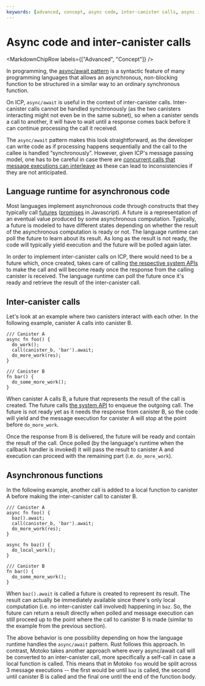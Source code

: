 ```yaml
---
keywords: [advanced, concept, async code, inter-canister calls, async inter-canister, async]
---
```



# Async code and inter-canister calls

<MarkdownChipRow labels={["Advanced", "Concept"]} />



In programming, the [async/await pattern](https://en.wikipedia.org/wiki/Async/await) is a syntactic feature of many programming languages that allows an asynchronous, non-blocking function to be structured in a similar way to an ordinary synchronous function.

On ICP, `async/await` is useful in the context of inter-canister calls. Inter-canister calls cannot be handled synchronously (as the two canisters
interacting might not even be in the same subnet), so when a canister sends a call to another, it will have to wait until a response comes back
before it can continue processing the call it received.

The `async/await` pattern makes this look straightforward, as the developer can write code as if processing happens sequentially and the call to
the callee is handled “synchronously”. However, given ICP's message passing model, one has to be careful in case there are [concurrent calls that
message executions can interleave](/docs/current/developer-education/message-execution/message-execution-properties) as these can lead to inconsistencies if they are not anticipated.

 ## Language runtime for asynchronous code

Most languages implement asynchronous code through constructs that they typically call [futures](https://docs.rs/futures/latest/futures/)
([promises](https://developer.mozilla.org/en-US/docs/Web/JavaScript/Reference/Global_Objects/Promise) in Javascript). A future is a representation
of an eventual value produced by some asynchronous computation. Typically, a future is modeled to have different states depending on whether the
result of the asynchronous computation is ready or not. The language runtime can poll the future to learn about its result. As long as the result
is not ready, the code will typically yield execution and the future will be polled again later.

In order to implement inter-canister calls on ICP, there would need to be a future which, once created, takes care of calling
[the respective system APIs](/docs/current/references/ic-interface-spec#system-api-call) to make the call and will
become ready once the response from the calling canister is received. The language runtime can poll the future once it's ready and retrieve the
result of the inter-canister call.

## Inter-canister calls

Let's look at an example where two canisters interact with each other. In the following example, canister A calls into canister B.

```
/// Canister A
async fn foo() {
  do_work();
  call(canister_b, 'bar').await;
  do_more_work(res);
}

/// Canister B
fn bar() {
  do_some_more_work();
}
```

When canister A calls B, a future that represents the result of the call is created. The future calls [the system API](/docs/current/references/ic-interface-spec#system-api-call)
to enqueue the outgoing call. The future is not ready yet as it needs the response from canister B, so the code will yield and the message
execution for canister A will stop at the point before `do_more_work`.

Once the response from B is delivered, the future will be ready and contain the result of the call. Once polled (by the language's runtime when
the callback handler is invoked) it will pass the result to canister A and execution can proceed with the remaining part (i.e. `do_more_work`).

## Asynchronous functions

In the following example, another call is added to a local function to canister A before making the inter-canister call to canister B.

```
/// Canister A
async fn foo() {
  baz().await;
  call(canister_b, 'bar').await;
  do_more_work(res);
}

async fn baz() {
  do_local_work();
}

/// Canister B
fn bar() {
  do_some_more_work();
}
```

When `baz().await` is called a future is created to represent its result. The result can actually be immediately available since there's only
local computation (i.e. no inter-canister call involved) happening in `baz`. So, the future can return a result directly when polled and message
execution can still proceed up to the point where the call to canister B is made (similar to the example from the previous section).

The above behavior is one possibility depending on how the language runtime handles the `async/await` pattern. Rust follows this approach.
In contrast, Motoko takes another approach where every async/await call will be converted to an inter-canister call, more specifically a self-call
in case a local function is called. This means that in Motoko `foo` would be split across 3 message executions -- the first would be until `baz` is
called, the second until canister B is called and the final one until the end of the function body.
